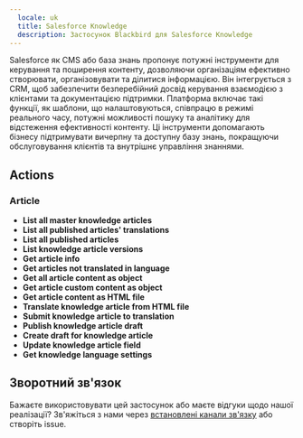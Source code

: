 ```yaml
---
  locale: uk
  title: Salesforce Knowledge
  description: Застосунок Blackbird для Salesforce Knowledge
---
```


<LinkCard title="Переглянути на Github" target="_blank" href="https://github.com/bb-io/SalesforceKnowledge" icon="github" />

Salesforce як CMS або база знань пропонує потужні інструменти для керування та поширення контенту, дозволяючи організаціям ефективно створювати, організовувати та ділитися інформацією. Він інтегрується з CRM, щоб забезпечити безперебійний досвід керування взаємодією з клієнтами та документацією підтримки. Платформа включає такі функції, як шаблони, що налаштовуються, співпрацю в режимі реального часу, потужні можливості пошуку та аналітику для відстеження ефективності контенту. Ці інструменти допомагають бізнесу підтримувати вичерпну та доступну базу знань, покращуючи обслуговування клієнтів та внутрішнє управління знаннями.

## Actions

### Article

- **List all master knowledge articles**
- **List all published articles' translations**
- **List all published articles**
- **List knowledge article versions**
- **Get article info**
- **Get articles not translated in language**
- **Get all article content as object**
- **Get article custom content as object**
- **Get article content as HTML file**
- **Translate knowledge article from HTML file**
- **Submit knowledge article to translation**
- **Publish knowledge article draft**
- **Create draft for knowledge article**
- **Update knowledge article field**
- **Get knowledge language settings**

## Зворотний зв'язок

Бажаєте використовувати цей застосунок або маєте відгуки щодо нашої реалізації? Зв'яжіться з нами через [встановлені канали зв'язку](https://www.blackbird.io/) або створіть issue.